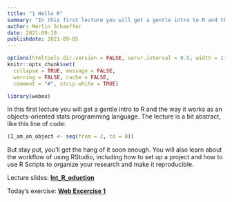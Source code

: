 ```yaml
---
title: "1 Hello R"
summary: "In this first lecture you will get a gentle intro to R and the way it works as an objects-oriented stats programming language."
author: Merlin Schaeffer
date: 2021-09-10
publishdate: 2021-09-05
---
```


```r
options(htmltools.dir.version = FALSE, servr.interval = 0.5, width = 115, digits = 2)
knitr::opts_chunk$set(
  collapse = TRUE, message = FALSE, 
  warning = FALSE, cache = FALSE,
  comment = "#", strip.white = TRUE)

library(webex)
```

In this first lecture you will get a gentle intro to R and the way it works as an objects-oriented stats programming language. The lecture is a bit abstract, like this line of code:
```r
(I_am_an_object <- seq(from = 2, to = 8))
```
But stay put, you'll get the hang of it soon enough. You will also learn about the workflow of using RStudio, including how to set up a project and how to use R Scripts to organize your research and make it reproducible.

Lecture slides: [**Int_R_oduction**](/1-Hello_R/1-Hello_R.html)

Today's exercise: [**Web Excercise 1**](/exercises/exercise1.html)